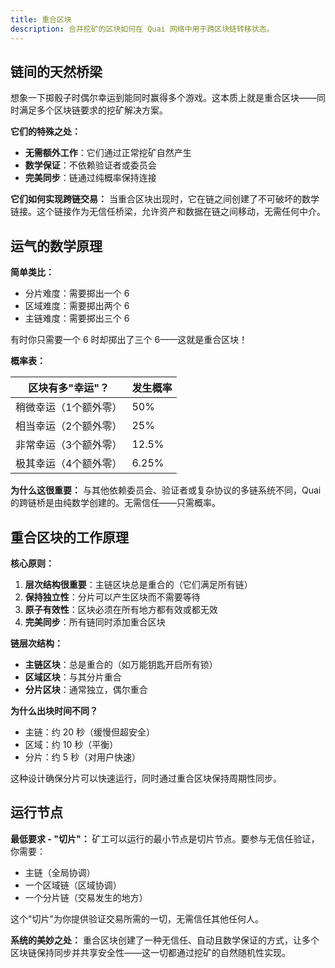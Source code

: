 ```yaml
---
title: 重合区块
description: 合并挖矿的区块如何在 Quai 网络中用于跨区块链转移状态。
---
```


## 链间的天然桥梁

想象一下掷骰子时偶尔幸运到能同时赢得多个游戏。这本质上就是重合区块——同时满足多个区块链要求的挖矿解决方案。

**它们的特殊之处：**
- **无需额外工作**：它们通过正常挖矿自然产生
- **数学保证**：不依赖验证者或委员会
- **完美同步**：链通过纯概率保持连接

**它们如何实现跨链交易：**
当重合区块出现时，它在链之间创建了不可破坏的数学链接。这个链接作为无信任桥梁，允许资产和数据在链之间移动，无需任何中介。

## 运气的数学原理

**简单类比：**
- 分片难度：需要掷出一个 6
- 区域难度：需要掷出两个 6
- 主链难度：需要掷出三个 6

有时你只需要一个 6 时却掷出了三个 6——这就是重合区块！

**概率表：**

| 区块有多"幸运"？ | 发生概率 |
| -------------------------- | -------------------- |
| 稍微幸运（1个额外零） | 50% |
| 相当幸运（2个额外零） | 25% |
| 非常幸运（3个额外零） | 12.5% |
| 极其幸运（4个额外零） | 6.25% |

**为什么这很重要：**
与其他依赖委员会、验证者或复杂协议的多链系统不同，Quai 的跨链桥是由纯数学创建的。无需信任——只需概率。

## 重合区块的工作原理

**核心原则：**

1. **层次结构很重要**：主链区块总是重合的（它们满足所有链）
2. **保持独立性**：分片可以产生区块而不需要等待
3. **原子有效性**：区块必须在所有地方都有效或都无效
4. **完美同步**：所有链同时添加重合区块

**链层次结构：**
- **主链区块**：总是重合的（如万能钥匙开启所有锁）
- **区域区块**：与其分片重合
- **分片区块**：通常独立，偶尔重合

**为什么出块时间不同？**
- 主链：约 20 秒（缓慢但超安全）
- 区域：约 10 秒（平衡）
- 分片：约 5 秒（对用户快速）

这种设计确保分片可以快速运行，同时通过重合区块保持周期性同步。

## 运行节点

**最低要求 - "切片"：**
矿工可以运行的最小节点是切片节点。要参与无信任验证，你需要：
- 主链（全局协调）
- 一个区域链（区域协调）
- 一个分片链（交易发生的地方）

这个"切片"为你提供验证交易所需的一切，无需信任其他任何人。

**系统的美妙之处：**
重合区块创建了一种无信任、自动且数学保证的方式，让多个区块链保持同步并共享安全性——这一切都通过挖矿的自然随机性实现。